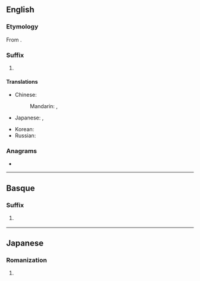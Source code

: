 {{also|Appendix:Variations of "kun"}}
==English==

===Etymology===
From {{bor|en|ja|-}} {{ja-r|くん}}.

===Suffix===
{{en-suffix}}

# {{lb|en|anime and manga fandom}} {{non-gloss definition|Appended to a young man's name or nickname to indicate familiarity.}}

====Translations====
{{trans-top|nominal affix indicating familiarity}}
* Chinese:
*: Mandarin: {{t+|cmn|君|tr=-jūn|sc=Hani}}, {{t+|cmn|菌|tr=-jùn|sc=Hani}}
* Japanese: {{t|ja|くん|tr=-kun}}, {{t+|ja|君|tr=くん, kun}} {{qualifier|mostly written in kana}}
{{trans-mid}}
* Korean: {{t+|ko|군}}
* Russian: {{t+|ru|-кун}}
{{trans-bottom}}

===Anagrams===
* {{anagrams|en|a=knu|unk.}}

----

==Basque==

===Suffix===
{{eu-suffix}}

# {{non-gloss definition|Used to form adjectives indicating number of components.}}
#: {{suffixusex|eu|bat|bakun|t1=one|t2=simple}}

----

==Japanese==

===Romanization===
{{ja-romaji}}

# {{ja-romanization of|くん}}